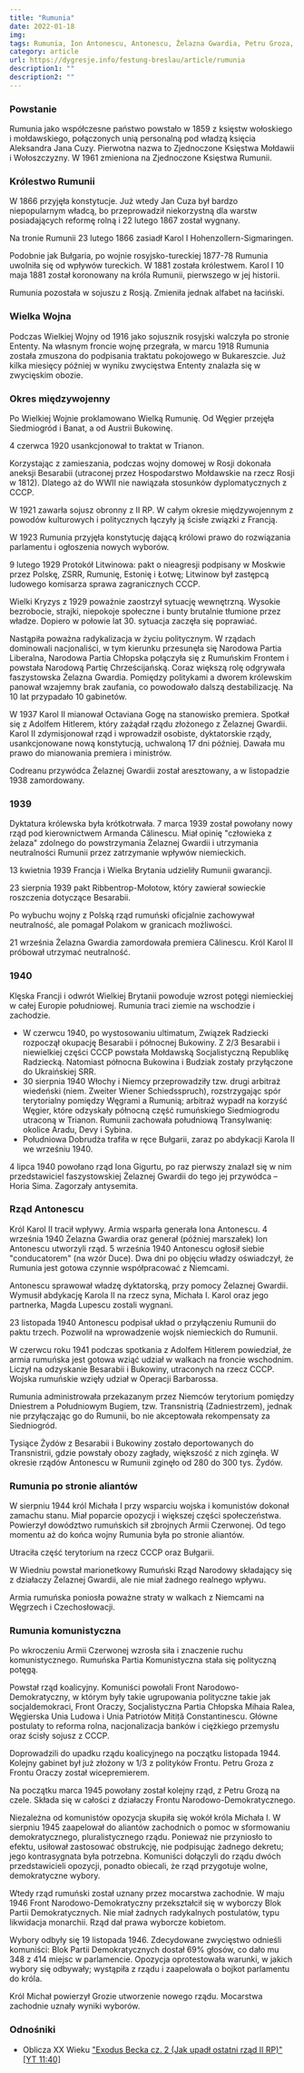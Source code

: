 ```yaml
---
title: "Rumunia"
date: 2022-01-18
img: 
tags: Rumunia, Ion Antonescu, Antonescu, Żelazna Gwardia, Petru Groza, Groza
category: article
url: https://dygresje.info/festung-breslau/article/rumunia
description1: ""
description2: ""
---
```


<Europa />

### Powstanie

Rumunia jako współczesne państwo powstało w 1859 z księstw wołoskiego i mołdawskiego, połączonych unią personalną pod władzą księcia Aleksandra Jana Cuzy. Pierwotna nazwa to Zjednoczone Księstwa Mołdawii i Wołoszczyzny. W 1961 zmieniona na Zjednoczone Księstwa Rumunii.

### Królestwo Rumunii

W 1866 przyjęła konstytucje. Już wtedy Jan Cuza był bardzo niepopularnym władcą, bo przeprowadził niekorzystną dla warstw posiadających reformę rolną i 22 lutego 1867 został wygnany.

Na tronie Rumunii 23 lutego 1866 zasiadł Karol I Hohenzollern-Sigmaringen.

Podobnie jak Bułgaria, po wojnie rosyjsko-tureckiej 1877-78 Rumunia uwolniła się od wpływów tureckich. W 1881 została królestwem. Karol I 10 maja 1881 został koronowany na króla Rumunii, pierwszego w jej historii.

Rumunia pozostała w sojuszu z Rosją. Zmieniła jednak alfabet na łaciński.

### Wielka Wojna

Podczas Wielkiej Wojny od 1916 jako sojusznik rosyjski walczyła po stronie Ententy. Na własnym froncie wojnę przegrała, w marcu 1918 Rumunia została zmuszona do podpisania traktatu pokojowego w Bukareszcie. Już kilka miesięcy później w wyniku zwycięstwa Ententy znalazła się w zwycięskim obozie.

### Okres międzywojenny

Po Wielkiej Wojnie proklamowano Wielką Rumunię. Od Węgier przejęła Siedmiogród i Banat, a od Austrii Bukowinę.

4 czerwca 1920 usankcjonował to traktat w Trianon.

Korzystając z zamieszania, podczas wojny domowej w Rosji dokonała aneksji Besarabii (utraconej przez Hospodarstwo Mołdawskie na rzecz Rosji w 1812). Dlatego aż do WWII nie nawiązała stosunków dyplomatycznych z CCCP.

W 1921 zawarła sojusz obronny z II RP. W całym okresie międzywojennym z powodów kulturowych i politycznych łączyły ją ścisłe związki z Francją.

W 1923 Rumunia przyjęła konstytucję dającą królowi prawo do rozwiązania parlamentu i ogłoszenia nowych wyborów.

9 lutego 1929 Protokół Litwinowa: pakt o nieagresji podpisany w Moskwie przez Polskę, ZSRR, Rumunię, Estonię i Łotwę; Litwinow był zastępcą ludowego komisarza sprawa zagranicznych CCCP.

Wielki Kryzys z 1929 poważnie zaostrzył sytuację wewnętrzną. Wysokie bezrobocie, strajki, niepokoje społeczne i bunty brutalnie tłumione przez władze. Dopiero w połowie lat 30. sytuacja zaczęła się poprawiać.

Nastąpiła poważna radykalizacja w życiu politycznym. W rządach dominowali nacjonaliści, w tym kierunku przesunęła się Narodowa Partia Liberalna, Narodowa Partia Chłopska połączyła się z Rumuńskim Frontem i powstała Narodową Partię Chrześcijańską. Coraz większą rolę odgrywała faszystowska Żelazna Gwardia. Pomiędzy politykami a dworem królewskim panował wzajemny brak zaufania, co powodowało dalszą destabilizację. Na 10 lat przypadało 10 gabinetów.

W 1937 Karol II mianował Octaviana Gogę na stanowisko premiera. Spotkał się z Adolfem Hitlerem, który zażądał rządu złożonego z Żelaznej Gwardii. Karol II zdymisjonował rząd i wprowadził osobiste, dyktatorskie rządy, usankcjonowane nową konstytucją, uchwaloną 17 dni później. Dawała mu prawo do mianowania premiera i ministrów.

Codreanu przywódca Żelaznej Gwardii został aresztowany, a w listopadzie 1938 zamordowany.

### 1939

Dyktatura królewska była krótkotrwała. 7 marca 1939 został powołany nowy rząd pod kierownictwem Armanda Călinescu. Miał opinię "człowieka z żelaza" zdolnego do powstrzymania Żelaznej Gwardii i utrzymania neutralności Rumunii przez zatrzymanie wpływów niemieckich.

13 kwietnia 1939 Francja i Wielka Brytania udzieliły Rumunii gwarancji.

23 sierpnia 1939 pakt Ribbentrop-Mołotow, który zawierał sowieckie roszczenia dotyczące Besarabii.

Po wybuchu wojny z Polską rząd rumuński oficjalnie zachowywał neutralność, ale pomagał Polakom w granicach możliwości.

21 września Żelazna Gwardia zamordowała premiera Călinescu. Król Karol II próbował utrzymać neutralność.

### 1940

Klęska Francji i odwrót Wielkiej Brytanii powoduje wzrost potęgi niemieckiej w całej Europie południowej. Rumunia traci ziemie na wschodzie i zachodzie.

- W czerwcu 1940, po wystosowaniu ultimatum, Związek Radziecki rozpoczął okupację Besarabii i północnej Bukowiny. Z 2/3 Besarabii i niewielkiej części CCCP powstała Mołdawską Socjalistyczną Republikę Radziecką. Natomiast północna Bukowina i Budziak zostały przyłączone do Ukraińskiej SRR.
- 30 sierpnia 1940 Włochy i Niemcy przeprowadziły tzw. drugi arbitraż wiedeński (niem. Zweiter Wiener Schiedsspruch), rozstrzygając spór terytorialny pomiędzy Węgrami a Rumunią; arbitraż wypadł na korzyść Węgier, które odzyskały północną część rumuńskiego Siedmiogrodu utraconą w Trianon. Rumunii zachowała południową Transylwanię: okolice Aradu, Devy i Sybina.
- Południowa Dobrudża trafiła w ręce Bułgarii, zaraz po abdykacji Karola II we wrześniu 1940.

4 lipca 1940 powołano rząd Iona Gigurtu, po raz pierwszy znalazł się w nim przedstawiciel faszystowskiej Żelaznej Gwardii do tego jej przywódca – Horia Sima. Zagorzały antysemita.

### Rząd Antonescu

Król Karol II tracił wpływy. Armia wsparła generała Iona Antonescu. 4 września 1940 Żelazna Gwardia oraz generał (później marszałek) Ion Antonescu utworzyli rząd. 5 września 1940 Antonescu ogłosił siebie "conducatorem" (na wzór Duce). Dwa dni po objęciu władzy oświadczył, że Rumunia jest gotowa czynnie współpracować z Niemcami.

Antonescu sprawował władzę dyktatorską, przy pomocy Żelaznej Gwardii. Wymusił abdykację Karola II na rzecz syna, Michała I. Karol oraz jego partnerka, Magda Lupescu zostali wygnani.

23 listopada 1940 Antonescu podpisał układ o przyłączeniu Rumunii do paktu trzech. Pozwolił na wprowadzenie wojsk niemieckich do Rumunii.

W czerwcu roku 1941 podczas spotkania z Adolfem Hitlerem powiedział, że armia rumuńska jest gotowa wziąć udział w walkach na froncie wschodnim. Liczył na odzyskanie Besarabii i Bukowiny, utraconych na rzecz CCCP. Wojska rumuńskie wzięły udział w Operacji Barbarossa.

Rumunia administrowała przekazanym przez Niemców terytorium pomiędzy Dniestrem a Południowym Bugiem, tzw. Transnistrią (Zadniestrzem), jednak nie przyłączając go do Rumunii, bo nie akceptowała rekompensaty za Siedniogród.

Tysiące Żydów z Besarabii i Bukowiny zostało deportowanych do Transnistrii, gdzie powstały obozy zagłady, większość z nich zginęła. W okresie rządów Antonescu w Rumunii zginęło od 280 do 300 tys. Żydów.

### Rumunia po stronie aliantów

W sierpniu 1944 król Michała I przy wsparciu wojska i komunistów dokonał zamachu stanu. Miał poparcie opozycji i większej części społeczeństwa. Powierzył dowództwo rumuńskich sił zbrojnych Armii Czerwonej. Od tego momentu aż do końca wojny Rumunia była po stronie aliantów.

Utraciła część terytorium na rzecz CCCP oraz Bułgarii.

W Wiedniu powstał marionetkowy Rumuński Rząd Narodowy składający się z działaczy Żelaznej Gwardii, ale nie miał żadnego realnego wpływu.

Armia rumuńska poniosła poważne straty w walkach z Niemcami na Węgrzech i Czechosłowacji.

### Rumunia komunistyczna

Po wkroczeniu Armii Czerwonej wzrosła siła i znaczenie ruchu komunistycznego. Rumuńska Partia Komunistyczna stała się polityczną potęgą.

Powstał rząd koalicyjny. Komuniści powołali Front Narodowo-Demokratyczny, w którym były takie ugrupowania polityczne takie jak socjaldemokraci, Front Oraczy, Socjalistyczna Partia Chłopska Mihaia Ralea, Węgierska Unia Ludowa i Unia Patriotów Mitiță Constantinescu. Główne postulaty to reforma rolna, nacjonalizacja banków i ciężkiego przemysłu oraz ścisły sojusz z CCCP. 

Doprowadzili do upadku rządu koalicyjnego na początku listopada 1944. Kolejny gabinet był już złożony w 1/3 z polityków Frontu. Petru Groza z Frontu Oraczy został wicepremierem.

Na początku marca 1945 powołany został kolejny rząd, z Petru Grozą na czele. Składa się w całości z działaczy Frontu Narodowo-Demokratycznego.

Niezależna od komunistów opozycja skupiła się wokół króla Michała I. W sierpniu 1945 zaapelował do aliantów zachodnich o pomoc w sformowaniu demokratycznego, pluralistycznego rządu. Ponieważ nie przyniosło to efektu, usiłował zastosować obstrukcję, nie podpisując żadnego dekretu; jego kontrasygnata była potrzebna. Komuniści dołączyli do rządu dwóch przedstawicieli opozycji, ponadto obiecali, że rząd przygotuje wolne, demokratyczne wybory.

Wtedy rząd rumuński został uznany przez mocarstwa zachodnie. W maju 1946 Front Narodowo-Demokratyczny przekształcił się w wyborczy Blok Partii Demokratycznych. Nie miał żadnych radykalnych postulatów, typu likwidacja monarchii. Rząd dał prawa wyborcze kobietom.

Wybory odbyły się 19 listopada 1946. Zdecydowane zwycięstwo odnieśli komuniści: Blok Partii Demokratycznych dostał 69% głosów, co dało mu 348 z 414 miejsc w parlamencie. Opozycja oprotestowała warunki, w jakich wybory się odbywały; wystąpiła z rządu i zaapelowała o bojkot parlamentu do króla.

Król Michał powierzył Grozie utworzenie nowego rządu. Mocarstwa zachodnie uznały wyniki wyborów.

### Odnośniki

- Oblicza XX Wieku ["Exodus Becka cz. 2 (Jak upadł ostatni rząd II RP)" [YT 11:40]](https://www.youtube.com/watch?v=HX5u3ZQ6e2I)